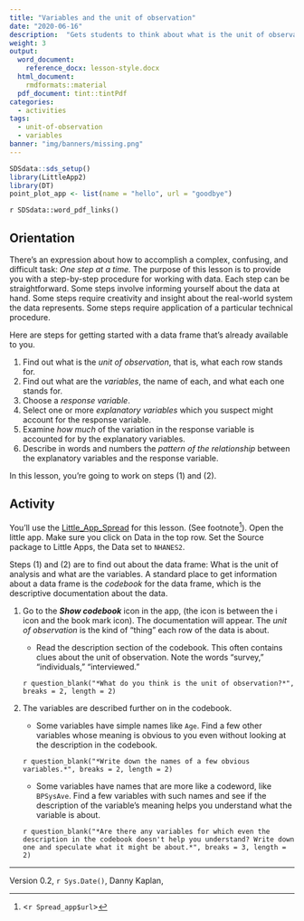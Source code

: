 ```yaml
---
title: "Variables and the unit of observation"
date: "2020-06-16"
description:  "Gets students to think about what is the unit of observation in each data set and how to look up the meaning of each variable."
weight: 3
output:
  word_document:
    reference_docx: lesson-style.docx
  html_document:
    rmdformats::material
  pdf_document: tint::tintPdf
categories:
  - activities
tags:
  - unit-of-observation
  - variables
banner: "img/banners/missing.png"
---
```


```r
SDSdata::sds_setup()
library(LittleApp2)
library(DT)
point_plot_app <- list(name = "hello", url = "goodbye")
```

`r SDSdata::word_pdf_links()`

## Orientation 

There's an expression about how to accomplish a complex, confusing, and difficult task: *One step at a time.* The purpose of this lesson is to provide you with a step-by-step procedure for working with data. Each step can be straightforward. Some steps involve informing yourself about the data at hand.  Some steps require creativity and insight about the real-world system the data represents. Some steps require application of a particular technical procedure.

Here are steps for getting started with a data frame that's already available to you.

1. Find out what is the *unit of observation*, that is, what each row stands for.
2. Find out what are the *variables*, the name of each, and what each one stands for.
3. Choose a *response variable*.
4. Select one or more *explanatory variables* which you suspect might account for the response variable.
5. Examine *how much* of the variation in the response variable is accounted for by the explanatory variables.
6. Describe in words and numbers the *pattern of the relationship* between the explanatory variables and the response variable. 

In this lesson, you're going to work on steps (1) and (2).


## Activity

You'll use the  [Little_App_Spread](`r Spread_app$url`) for this lesson. (See footnote^[<`r Spread_app$url`>]). Open the  little app. Make sure you click on Data in the top row. Set the Source package to Little Apps, the Data set to `NHANES2`.


Steps (1)  and (2) are to find  out about the data frame: What is the unit of analysis  and what are the variables. A standard  place to get  information about a data frame is the *codebook* for the data frame, which is the descriptive documentation about the data.

1. Go to the ***Show codebook*** icon in the app, (the icon is between the i icon and the book mark icon). The documentation will appear. 
The *unit of observation* is the kind of "thing" each row of the data is about. 

     * Read the description section of the codebook. This often contains clues about  the unit of observation. Note the  words "survey," "individuals," "interviewed." 

    `r question_blank("*What do you think is the unit of observation?*", breaks = 2, length = 2)` <!-- an individual person -->

2. The variables are described further on in the codebook.

    * Some variables have simple names like `Age`. Find a few other variables whose meaning is obvious to you even without looking at the description in the codebook.
    
    `r question_blank("*Write down the names of a few obvious variables.*", breaks = 2, length = 2)`
    
    *  Some variables have names that are more like a codeword, like `BPSysAve`. Find a few variables with such names and see if the description  of the variable's meaning helps you understand what the variable is about.
    
    `r question_blank("*Are there any variables for which even the description in the codebook doesn't help you understand? Write down one and speculate what it might be about.*", breaks = 3, length = 2)`



----------------------

Version 0.2, `r Sys.Date()`, Danny Kaplan, 